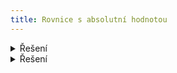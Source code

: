 ```yaml
---
title: Rovnice s absolutní hodnotou
---
```



<Latex formula="|u + 3| = 8 - |2 - 3u|" />
<details>
<summary>Řešení</summary>
<Latex formula="| u + 3 | = 8 - | 2 - 3u |" />
Nejprve si najdeme nulové body to jsou body kde bude výraz roven nule
<Latex formula="u + 3 = 0" />
<Latex formula="u = - 3" />
Druhý výraz 
<Latex formula="2 - 3u = 0" />
<Latex formula="-3u = -2" />
<Latex formula="\displaystyle u = \frac{2}{3}" />

Nyní sestavíme tabulky kdy do jednotlivých výraz dosazujeme hodnoty s intervalu
| Výraz | $$ (- \infty ; -3 ) $$ | $$ (-3; \frac{2}{3}) $$ | $$ (\frac{2}{3}; \infty) $$ | 
| --- | --- | --- | --- |
| $$ u + 3 $$ | $$ - $$ | $$ + $$  | $$ + $$ |
| $$ 2 - 3u $$ | $$ - $$ | $$ + $$ |  $$ + $$ |


Nyní budeme rovnici řešit v daných intervalech podle znaménka.
<h3>V intervalu $$ (- \infty ; -3) $$ </h3>
Před výraz dáme znaménko jaké vyšlo v tabulce pro daný interval
<Latex formula="-(u + 3) = 8 - (2 - 3u)" />
<Latex formula="-u - 3 = 8 - 2 + 3u" />
<Latex formula="-4u = 9" />
<Latex formula="u = - \frac{9}{4}" />
<Latex formula="u = - \frac{3}{2} \notin (- \infty ; -3)" />
Jelikož hodnota není součastí intervalu není řešením

<h3>V intervalu $$ (-3 ; \frac{2}{3}) $$ </h3>
<Latex formula="u + 3 = 8 - 2 + 3u" />
<Latex formula="-2u = 3" />
<Latex formula="u = - \frac{3}{2} \in (-3 ; \frac{3}{2})" />
Zde je součástí intervalu, proto je řešením

<h3>V intervalu $$ (\frac{2}{3}; \infty) $$ </h3>
<Latex formula="u + 3 = 8 + 2 - 3u" />
<Latex formula="4u = 7" />
<Latex formula="u = \frac{7}{4}" />

Řešením je <Latex formula="u \in \lbrace - \frac{3}{2} ; \frac{7}{4} \rbrace" />
</details>

<Latex formula="|2x + 1| - |3-x| = x" />
<details>
<summary>Řešení</summary>
Opět najdeme nulové body
<Latex formula="2x + 1 = 0" />
<Latex formula="2x = -1" />
<Latex formula="x = - \frac{1}{2}" />
Druhý výraz
<Latex formula="3 - x = 0" />
<Latex formula="- x = -3" />
<Latex formula="x = 3" />

Uděláme tabulku 
| Výraz | $$ (- \infty ; - \frac{1}{2}) $$ | $$ (- \frac{1}{2}; 3) $$ | $$ (3; \infty) $$ | 
| --- | --- | --- | --- |
| $$ 2x + 1 $$ | $$ - $$ | $$ + $$  | $$ + $$ |
| $$ 3 - x $$ | $$ - $$ | $$ - $$ |  $$ + $$ |

<h3>V intervalu $$ (- \infty ; - \frac{1}{2}) $$ </h3>
<Latex formula="-2x -1 - 3 + x = x" />
<Latex formula="-x -4 = x" />
<Latex formula="-2x = 4" />
<Latex formula="x = -2 \in (- \infty ; - \frac{1}{2})" />

<h3>V intervalu $$ (- \frac{1}{2}; 3) $$</h3>
<Latex formula="2x + 1 - 3 + x = x" />
<Latex formula="3x - 2 = x" />
<Latex formula="2x = 2" />
<Latex formula="x = 1 \in (- \frac{1}{2}; 3)" />

<h3>V intervalu $$ (3; \infty) $$</h3>
<Latex formula="2x + 1 + 3 - x = x" />
<Latex formula="x + 4 = x" />
<Latex formula=" 4 \neq 0" />

Řešením je <Latex formula="x \in \lbrace -2 ; 1 \rbrace" />
</details>